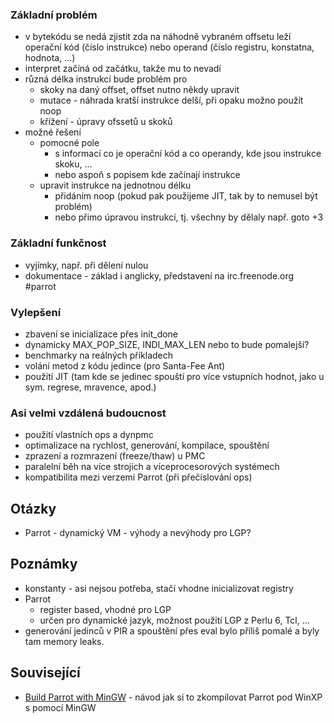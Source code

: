 === Základní problém ===
* v bytekódu se nedá zjistit zda na náhodně vybraném offsetu leží operační kód (číslo instrukce) nebo operand (číslo registru, konstatna, hodnota, ...)
* interpret začíná od začátku, takže mu to nevadí
* různá délka instrukcí bude problém pro
** skoky na daný offset, offset nutno někdy upravit
** mutace - náhrada kratší instrukce delší, při opaku možno použít noop
** křížení - úpravy ofssetů u skoků
* možné řešení
** pomocné pole
*** s informací co je operační kód a co operandy, kde jsou instrukce skoku, ...
*** nebo aspoň s popisem kde začínají instrukce
** upravit instrukce na jednotnou délku
*** přidáním noop (pokud pak použijeme JIT, tak by to nemusel být problém)
*** nebo přimo úpravou instrukcí, tj. všechny by dělaly např. goto +3

=== Základní funkčnost ===
* vyjímky, např. při dělení nulou
* dokumentace - základ i anglicky, představení na irc.freenode.org #parrot

=== Vylepšení ===
* zbavení se inicializace přes init_done
* dynamicky MAX_POP_SIZE, INDI_MAX_LEN nebo to bude pomalejší?
* benchmarky na reálných příkladech
* volání metod z kódu jedince (pro Santa-Fee Ant)
* použití JIT (tam kde se jedinec spouští pro více vstupních hodnot, jako u sym. regrese, mravence, apod.)

=== Asi velmi vzdálená budoucnost ===
* použití vlastních ops a dynpmc
* optimalizace na rychlost, generování, kompilace, spouštění
* zprazení a rozmrazení (freeze/thaw) u PMC
* paralelní běh na více strojích a víceprocesorových systémech
* kompatibilita mezi verzemi Parrot (při přečíslování ops)

== Otázky ==
* Parrot - dynamický VM - výhody a nevýhody pro LGP?

== Poznámky ==
* konstanty - asi nejsou potřeba, stačí vhodne inicializovat registry
* Parrot
** register based, vhodné pro LGP
** určen pro dynamické jazyk, možnost použití LGP z Perlu 6, Tcl, ...
* generování jedinců v PIR a spouštění přes eval bylo příliš pomalé a byly tam memory leaks.

== Související ==
* [http://wiki.kn.vutbr.cz/mj/index.cgi?Build%20Parrot%20with%20MinGW  Build Parrot with MinGW] - návod jak si to zkompilovat Parrot pod WinXP s pomocí MinGW
